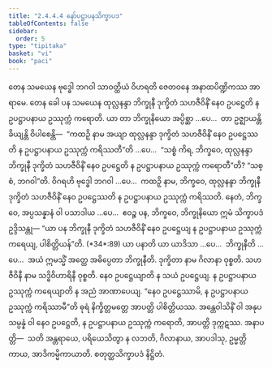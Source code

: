 ```yaml
---
title: "2.4.4.4 နော်ပဋ္ဌာပနသိက္ခာပဒ"
tableOfContents: false
sidebar:
  order: 5
type: "tipitaka"
basket: "vi"
book: "paci"
---
```



<DynamicBreadcrumb />

<Division number="946" book="paci">

<Paragraph number="2912" book="paci">
တေန သမယေန ဗုဒ္ဓေါ ဘဂဝါ သာဝတ္ထိယံ ဝိဟရတိ ဇေတဝနေ အနာထပိဏ္ဍိကဿ အာရာမေ. တေန ခေါ ပန သမယေန ထုလ္လနန္ဒာ ဘိက္ခုနီ ဒုက္ခိတံ သဟဇီဝိနိံ နေဝ ဥပဋ္ဌေတိ န ဥပဋ္ဌာပနာယ ဥဿုက္ကံ ကရောတိ.
</Paragraph>

<Paragraph number="2913" book="paci">
ယာ တာ ဘိက္ခုနိယော အပ္ပိစ္ဆာ …ပေ…  တာ ဥဇ္ဈာယန္တိ ခိယျန္တိ ဝိပါစေန္တိ—  “ကထဉှိ နာမ အယျာ ထုလ္လနန္ဒာ ဒုက္ခိတံ သဟဇီဝိနိံ နေဝ ဥပဋ္ဌေဿတိ န ဥပဋ္ဌာပနာယ ဥဿုက္ကံ ကရိဿတီ”တိ …ပေ…  “သစ္စံ ကိရ, ဘိက္ခဝေ, ထုလ္လနန္ဒာ ဘိက္ခုနီ ဒုက္ခိတံ သဟဇီဝိနိံ နေဝ ဥပဋ္ဌေတိ န ဥပဋ္ဌာပနာယ ဥဿုက္ကံ ကရောတီ”တိ? “သစ္စံ, ဘဂဝါ”တိ. ဝိဂရဟိ ဗုဒ္ဓေါ ဘဂဝါ …ပေ…  ကထဉှိ နာမ, ဘိက္ခဝေ, ထုလ္လနန္ဒာ ဘိက္ခုနီ ဒုက္ခိတံ သဟဇီဝိနိံ နေဝ ဥပဋ္ဌေဿတိ န ဥပဋ္ဌာပနာယ ဥဿုက္ကံ ကရိဿတိ. နေတံ, ဘိက္ခဝေ, အပ္ပသန္နာနံ ဝါ ပသာဒါယ …ပေ…  ဧဝဉ္စ ပန, ဘိက္ခဝေ, ဘိက္ခုနိယော ဣမံ သိက္ခာပဒံ ဥဒ္ဒိသန္တု—
</Paragraph>

</Division>
<Division number="947" book="paci">

<Paragraph number="2914" book="paci">
<Emphasis>“ယာ ပန ဘိက္ခုနီ ဒုက္ခိတံ သဟဇီဝိနိံ နေဝ ဥပဋ္ဌေယျ န ဥပဋ္ဌာပနာယ ဥဿုက္ကံ ကရေယျ, ပါစိတ္တိယန်”</Emphasis>တိ. (*34*:<Emphasis>89</Emphasis>)
</Paragraph>

</Division>
<Division number="948" book="paci">

<Paragraph number="2915" book="paci">
<Emphasis>ယာ ပနာ</Emphasis>တိ ယာ ယာဒိသာ …ပေ…  <Emphasis>ဘိက္ခုနီ</Emphasis>တိ …ပေ…  အယံ ဣမသ္မိံ အတ္ထေ အဓိပ္ပေတာ ဘိက္ခုနီတိ.
</Paragraph>

<Paragraph number="2916" book="paci">
<Emphasis>ဒုက္ခိတာ</Emphasis> နာမ ဂိလာနာ ဝုစ္စတိ.
</Paragraph>

<Paragraph number="2917" book="paci">
<Emphasis>သဟဇီဝိနီ</Emphasis> နာမ သဒ္ဓိဝိဟာရိနီ ဝုစ္စတိ.
</Paragraph>

<Paragraph number="2918" book="paci">
<Emphasis>နေဝ ဥပဋ္ဌေယျာ</Emphasis>တိ န သယံ ဥပဋ္ဌေယျ.
</Paragraph>

<Paragraph number="2919" book="paci">
<Emphasis>န ဥပဋ္ဌာပနာယ ဥဿုက္ကံ ကရေယျာ</Emphasis>တိ န အညံ အာဏာပေယျ.
</Paragraph>

<Paragraph number="2920" book="paci">
“နေဝ ဥပဋ္ဌေဿာမိ, န ဥပဋ္ဌာပနာယ ဥဿုက္ကံ ကရိဿာမီ”တိ ဓုရံ နိက္ခိတ္တမတ္တေ အာပတ္တိ ပါစိတ္တိယဿ. အန္တေဝါသိနိံ ဝါ အနုပသမ္ပန္နံ ဝါ နေဝ ဥပဋ္ဌေတိ, န ဥပဋ္ဌာပနာယ ဥဿုက္ကံ ကရောတိ, အာပတ္တိ ဒုက္ကဋဿ.
</Paragraph>

</Division>
<Division number="949" book="paci">

<Paragraph number="2921" book="paci">
အနာပတ္တိ—  သတိ အန္တရာယေ, ပရိယေသိတွာ န လဘတိ, ဂိလာနာယ, အာပဒါသု, ဥမ္မတ္တိကာယ, အာဒိကမ္မိကာယာတိ.

</Paragraph>
</Division>

<Paragraph number="2922" type="center" book="paci">
စတုတ္ထသိက္ခာပဒံ နိဋ္ဌိတံ.
</Paragraph>